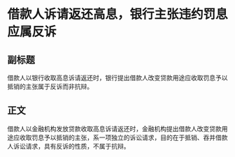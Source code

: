 # 借款人诉请返还高息，银行主张违约罚息应属反诉
## 副标题
借款人以银行收取高息诉请返还时，银行提出借款人改变贷款用途应收取罚息予以抵销的主张属于反诉而非抗辩。
## 正文
借款人以金融机构发放贷款收取高息诉请返还时，金融机构提出借款人改变贷款用途应收取罚息予以抵销的主张，系一项独立的诉讼请求，目的在于抵销、吞并借款人诉讼请求，具有反诉的性质，不属于抗辩。